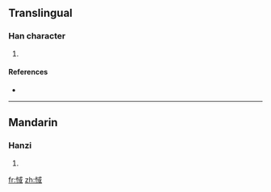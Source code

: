 ==Translingual==

===Han character===
{{Han char|rn=61|rad=心|as=08|sn=11|four=|canj=心戈口一 (PIRM)}}

# {{defn|Han|sort=心08}}

====References====
* {{Han ref|kx=0390.330|dkj=10788|dj=0725.010|hdz=42314.040|uh=60D0|ud=24784}}

----

==Mandarin==

===Hanzi===
{{cmn-hanzi|pin=[[dàn]] ([[dan4]]), [[yù]] ([[yu4]])|wg=tan<sup>4</sup>, yü<sup>4</sup>}}

# {{defn|Mandarin}}

[[fr:惐]]
[[zh:惐]]